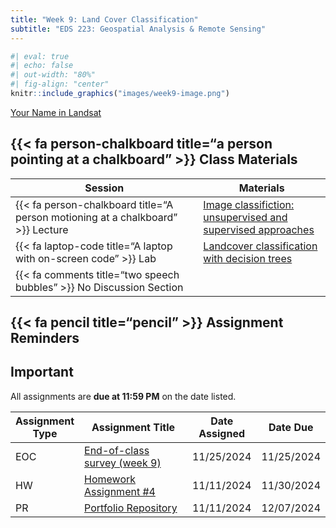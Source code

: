 ```yaml
---
title: "Week 9: Land Cover Classification"
subtitle: "EDS 223: Geospatial Analysis & Remote Sensing"
---
```



```r
#| eval: true
#| echo: false
#| out-width: "80%"
#| fig-align: "center"
knitr::include_graphics("images/week9-image.png")
```

::: {.gray-text .center-text}
[Your Name in Landsat](https://landsat.gsfc.nasa.gov/apps/YourNameInLandsat-main/index.html){target="_blank"}
:::

## {{< fa person-chalkboard title="a person pointing at a chalkboard" >}} Class Materials

| Session                                                                         | Materials                                             |
|---------------------------------------------------------------------------------|-------------------------------------------------------|
| {{< fa person-chalkboard title="A person motioning at a chalkboard" >}} Lecture | [Image classifiction: unsupervised and supervised approaches](https://docs.google.com/presentation/d/1NMY3uMM1qJkMny1PLSd9ZWpf4eI2PZ9qJn9O8m1eO4Q/present?usp=sharing){target="_blank"}                  |
| {{< fa laptop-code title="A laptop with on-screen code" >}} Lab                 | [Landcover classification with decision trees](labs/week9.qmd){target="_blank"}        |
| {{< fa comments title="two speech bubbles" >}} No Discussion Section |

## {{< fa pencil title="pencil" >}} Assignment Reminders {#assignment-reminders}

:::{.callout-important icon=true}
## Important
All assignments are **due at 11:59 PM** on the date listed.
:::

| Assignment Type | Assignment Title                              | Date Assigned | Date Due   |
|-----------------|-----------------------------------------------|---------------|------------|
| EOC             | [End-of-class survey (week 9)](https://forms.gle/m4sDdLSxpe2pjzGz8){target="_blank"}              | 11/25/2024    | 11/25/2024 |
| HW              | [Homework Assignment #4](../assignments/HW4.qmd){target="_blank"} | 11/11/2024    | 11/30/2024 |
| PR              | [Portfolio Repository](../assignments/PR.qmd){target="_blank"}    | 11/11/2024    | 12/07/2024 |